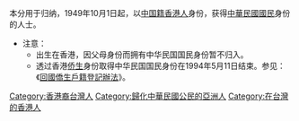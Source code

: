 本分用于归纳，1949年10月1日起，以[[香港居民|中国籍香港人]]身份，获得[[中華民國國民|中華民國國民]]身份的人士。

*注意：
**出生在香港，因父母身份而拥有中华民国国民身份暂不归入。
**透过香港[[侨生|侨生]]身份取得中华民国国民身份在1994年5月11日结束。参见：《[https://law.moj.gov.tw/LawClass/LawAll.aspx?pcode=D0030009 回國僑生戶籍登記辦法]》。

[[Category:香港裔台灣人|Category:香港裔台灣人]]
[[Category:歸化中華民國公民的亞洲人|Category:歸化中華民國公民的亞洲人]]
[[Category:在台灣的香港人|Category:在台灣的香港人]]